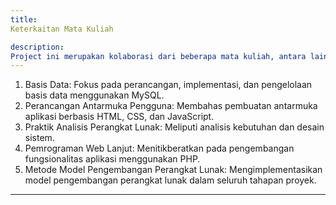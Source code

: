 ```yaml
---
title: 
Keterkaitan Mata Kuliah

description: 
Project ini merupakan kolaborasi dari beberapa mata kuliah, antara lain:
---
```

1. Basis Data: Fokus pada perancangan, implementasi, dan pengelolaan basis data menggunakan MySQL.
2. Perancangan Antarmuka Pengguna: Membahas pembuatan antarmuka aplikasi berbasis HTML, CSS, dan JavaScript.
3. Praktik Analisis Perangkat Lunak: Meliputi analisis kebutuhan dan desain sistem.
4. Pemrograman Web Lanjut: Menitikberatkan pada pengembangan fungsionalitas aplikasi menggunakan PHP.
5. Metode Model Pengembangan Perangkat Lunak: Mengimplementasikan model pengembangan perangkat lunak dalam seluruh tahapan proyek.
---
